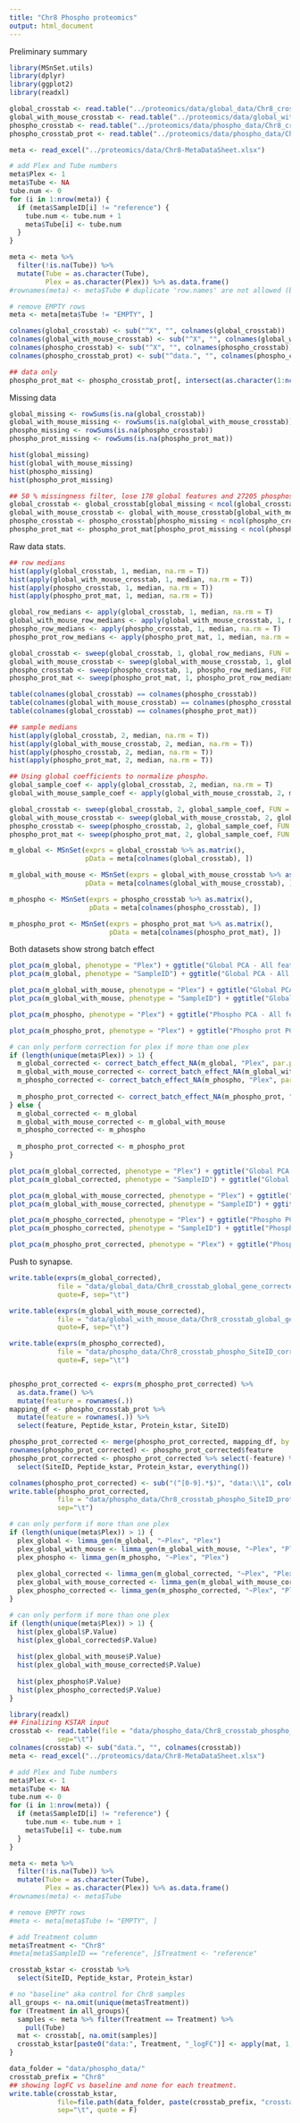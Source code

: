 ```yaml
---
title: "Chr8 Phospho proteomics"
output: html_document
---
```


Preliminary summary




```r
library(MSnSet.utils)
library(dplyr)
library(ggplot2)
library(readxl)

global_crosstab <- read.table("../proteomics/data/global_data/Chr8_crosstab_global_gene_original.txt")
global_with_mouse_crosstab <- read.table("../proteomics/data/global_with_mouse_data/Chr8_crosstab_global_gene_original.txt")
phospho_crosstab <- read.table("../proteomics/data/phospho_data/Chr8_crosstab_phospho_siteID_original.txt")
phospho_crosstab_prot <- read.table("../proteomics/data/phospho_data/Chr8_crosstab_phospho_siteID_prot_original.txt", sep = "\t")

meta <- read_excel("../proteomics/data/Chr8-MetaDataSheet.xlsx") 

# add Plex and Tube numbers
meta$Plex <- 1
meta$Tube <- NA
tube.num <- 0
for (i in 1:nrow(meta)) {
  if (meta$SampleID[i] != "reference") {
    tube.num <- tube.num + 1
    meta$Tube[i] <- tube.num
  }
}

meta <- meta %>%
  filter(!is.na(Tube)) %>%
  mutate(Tube = as.character(Tube),
         Plex = as.character(Plex)) %>% as.data.frame()
#rownames(meta) <- meta$Tube # duplicate 'row.names' are not allowed (because of EMPTY and PNNL REFERENCE rows)

# remove EMPTY rows
meta <- meta[meta$Tube != "EMPTY", ]

colnames(global_crosstab) <- sub("^X", "", colnames(global_crosstab))
colnames(global_with_mouse_crosstab) <- sub("^X", "", colnames(global_with_mouse_crosstab))
colnames(phospho_crosstab) <- sub("^X", "", colnames(phospho_crosstab))
colnames(phospho_crosstab_prot) <- sub("^data.", "", colnames(phospho_crosstab_prot))

## data only
phospho_prot_mat <- phospho_crosstab_prot[, intersect(as.character(1:ncol(phospho_crosstab_prot)), colnames(phospho_crosstab_prot))]


```


Missing data


```r
global_missing <- rowSums(is.na(global_crosstab))
global_with_mouse_missing <- rowSums(is.na(global_with_mouse_crosstab))
phospho_missing <- rowSums(is.na(phospho_crosstab))
phospho_prot_missing <- rowSums(is.na(phospho_prot_mat))

hist(global_missing)
hist(global_with_mouse_missing)
hist(phospho_missing)
hist(phospho_prot_missing)

## 50 % missingness filter, lose 178 global features and 27205 phosphosites
global_crosstab <- global_crosstab[global_missing < ncol(global_crosstab)/2, ]
global_with_mouse_crosstab <- global_with_mouse_crosstab[global_with_mouse_missing < ncol(global_with_mouse_crosstab)/2, ]
phospho_crosstab <- phospho_crosstab[phospho_missing < ncol(phospho_crosstab)/2, ]
phospho_prot_mat <- phospho_prot_mat[phospho_prot_missing < ncol(phospho_crosstab)/2, ]

```


Raw data stats.


```r
## row medians
hist(apply(global_crosstab, 1, median, na.rm = T))
hist(apply(global_with_mouse_crosstab, 1, median, na.rm = T))
hist(apply(phospho_crosstab, 1, median, na.rm = T))
hist(apply(phospho_prot_mat, 1, median, na.rm = T))

global_row_medians <- apply(global_crosstab, 1, median, na.rm = T)
global_with_mouse_row_medians <- apply(global_with_mouse_crosstab, 1, median, na.rm = T)
phospho_row_medians <- apply(phospho_crosstab, 1, median, na.rm = T)
phospho_prot_row_medians <- apply(phospho_prot_mat, 1, median, na.rm = T)

global_crosstab <- sweep(global_crosstab, 1, global_row_medians, FUN = '-')
global_with_mouse_crosstab <- sweep(global_with_mouse_crosstab, 1, global_row_medians, FUN = '-')
phospho_crosstab <- sweep(phospho_crosstab, 1, phospho_row_medians, FUN = '-')
phospho_prot_mat <- sweep(phospho_prot_mat, 1, phospho_prot_row_medians, FUN = '-')

```



```r
table(colnames(global_crosstab) == colnames(phospho_crosstab))
table(colnames(global_with_mouse_crosstab) == colnames(phospho_crosstab))
table(colnames(global_crosstab) == colnames(phospho_prot_mat))

## sample medians
hist(apply(global_crosstab, 2, median, na.rm = T))
hist(apply(global_with_mouse_crosstab, 2, median, na.rm = T))
hist(apply(phospho_crosstab, 2, median, na.rm = T))
hist(apply(phospho_prot_mat, 2, median, na.rm = T))

## Using global coefficients to normalize phospho.
global_sample_coef <- apply(global_crosstab, 2, median, na.rm = T)
global_with_mouse_sample_coef <- apply(global_with_mouse_crosstab, 2, median, na.rm = T)

global_crosstab <- sweep(global_crosstab, 2, global_sample_coef, FUN = '-')
global_with_mouse_crosstab <- sweep(global_with_mouse_crosstab, 2, global_with_mouse_sample_coef, FUN = '-')
phospho_crosstab <- sweep(phospho_crosstab, 2, global_sample_coef, FUN = '-')
phospho_prot_mat <- sweep(phospho_prot_mat, 2, global_sample_coef, FUN = '-')

```



```r
m_global <- MSnSet(exprs = global_crosstab %>% as.matrix(), 
                   pData = meta[colnames(global_crosstab), ])

m_global_with_mouse <- MSnSet(exprs = global_with_mouse_crosstab %>% as.matrix(), 
                   pData = meta[colnames(global_with_mouse_crosstab), ])

m_phospho <- MSnSet(exprs = phospho_crosstab %>% as.matrix(), 
                    pData = meta[colnames(phospho_crosstab), ])

m_phospho_prot <- MSnSet(exprs = phospho_prot_mat %>% as.matrix(), 
                         pData = meta[colnames(phospho_prot_mat), ])

```


Both datasets show strong batch effect


```r
plot_pca(m_global, phenotype = "Plex") + ggtitle("Global PCA - All features by Plex")
plot_pca(m_global, phenotype = "SampleID") + ggtitle("Global PCA - All features by Plex")

plot_pca(m_global_with_mouse, phenotype = "Plex") + ggtitle("Global PCA with Mouse - All features by Plex")
plot_pca(m_global_with_mouse, phenotype = "SampleID") + ggtitle("Global PCA with Mouse - All features by Plex")

plot_pca(m_phospho, phenotype = "Plex") + ggtitle("Phospho PCA - All features by Plex")

plot_pca(m_phospho_prot, phenotype = "Plex") + ggtitle("Phospho prot PCA - All features by Plex")

```


```r
# can only perform correction for plex if more than one plex
if (length(unique(meta$Plex)) > 1) {
  m_global_corrected <- correct_batch_effect_NA(m_global, "Plex", par.prior = T)
  m_global_with_mouse_corrected <- correct_batch_effect_NA(m_global_with_mouse, "Plex", par.prior = T)
  m_phospho_corrected <- correct_batch_effect_NA(m_phospho, "Plex", par.prior = T)
  
  m_phospho_prot_corrected <- correct_batch_effect_NA(m_phospho_prot, "Plex", par.prior = T)
} else {
  m_global_corrected <- m_global
  m_global_with_mouse_corrected <- m_global_with_mouse
  m_phospho_corrected <- m_phospho
  
  m_phospho_prot_corrected <- m_phospho_prot
}
```



```r
plot_pca(m_global_corrected, phenotype = "Plex") + ggtitle("Global PCA - All features by Plex, Corrected")
plot_pca(m_global_corrected, phenotype = "SampleID") + ggtitle("Global PCA - All features by Plex, Corrected")

plot_pca(m_global_with_mouse_corrected, phenotype = "Plex") + ggtitle("Global PCA with Mouse - All features by Plex, Corrected")
plot_pca(m_global_with_mouse_corrected, phenotype = "SampleID") + ggtitle("Global PCA with Mouse - All features by Plex, Corrected")

plot_pca(m_phospho_corrected, phenotype = "Plex") + ggtitle("Phospho PCA - All features by Plex, Corrected")
plot_pca(m_phospho_corrected, phenotype = "SampleID") + ggtitle("Phospho PCA - All features by Plex, Corrected")

plot_pca(m_phospho_prot_corrected, phenotype = "Plex") + ggtitle("Phospho prot PCA - All features by Plex, Corrected")

```

Push to synapse.

```r
write.table(exprs(m_global_corrected), 
            file = "data/global_data/Chr8_crosstab_global_gene_corrected.txt",
            quote=F, sep="\t")

write.table(exprs(m_global_with_mouse_corrected), 
            file = "data/global_with_mouse_data/Chr8_crosstab_global_gene_corrected.txt",
            quote=F, sep="\t")

write.table(exprs(m_phospho_corrected), 
            file = "data/phospho_data/Chr8_crosstab_phospho_SiteID_corrected.txt",
            quote=F, sep="\t")


phospho_prot_corrected <- exprs(m_phospho_prot_corrected) %>%
  as.data.frame() %>%
  mutate(feature = rownames(.))
mapping_df <- phospho_crosstab_prot %>%
  mutate(feature = rownames(.)) %>%
  select(feature, Peptide_kstar, Protein_kstar, SiteID)

phospho_prot_corrected <- merge(phospho_prot_corrected, mapping_df, by = "feature")
rownames(phospho_prot_corrected) <- phospho_prot_corrected$feature
phospho_prot_corrected <- phospho_prot_corrected %>% select(-feature) %>%
  select(SiteID, Peptide_kstar, Protein_kstar, everything())

colnames(phospho_prot_corrected) <- sub("(^[0-9].*$)", "data:\\1", colnames(phospho_prot_corrected))
write.table(phospho_prot_corrected, 
            file = "data/phospho_data/Chr8_crosstab_phospho_SiteID_prot_corrected.txt",
            sep="\t")

```


```r
# can only perform if more than one plex
if (length(unique(meta$Plex)) > 1) {
  plex_global <- limma_gen(m_global, "~Plex", "Plex")
  plex_global_with_mouse <- limma_gen(m_global_with_mouse, "~Plex", "Plex")
  plex_phospho <- limma_gen(m_phospho, "~Plex", "Plex")
  
  plex_global_corrected <- limma_gen(m_global_corrected, "~Plex", "Plex")
  plex_global_with_mouse_corrected <- limma_gen(m_global_with_mouse_corrected, "~Plex", "Plex")
  plex_phospho_corrected <- limma_gen(m_phospho_corrected, "~Plex", "Plex")
}

```



```r
# can only perform if more than one plex
if (length(unique(meta$Plex)) > 1) {
  hist(plex_global$P.Value)
  hist(plex_global_corrected$P.Value)
  
  hist(plex_global_with_mouse$P.Value)
  hist(plex_global_with_mouse_corrected$P.Value)
  
  hist(plex_phospho$P.Value)
  hist(plex_phospho_corrected$P.Value)
}
```





```r
library(readxl)
## Finalizing KSTAR input
crosstab <- read.table(file = "data/phospho_data/Chr8_crosstab_phospho_SiteID_prot_corrected.txt",
            sep="\t")
colnames(crosstab) <- sub("data.", "", colnames(crosstab))
meta <- read_excel("../proteomics/data/Chr8-MetaDataSheet.xlsx") 

# add Plex and Tube numbers
meta$Plex <- 1
meta$Tube <- NA
tube.num <- 0
for (i in 1:nrow(meta)) {
  if (meta$SampleID[i] != "reference") {
    tube.num <- tube.num + 1
    meta$Tube[i] <- tube.num
  }
}

meta <- meta %>%
  filter(!is.na(Tube)) %>%
  mutate(Tube = as.character(Tube),
         Plex = as.character(Plex)) %>% as.data.frame()
#rownames(meta) <- meta$Tube

# remove EMPTY rows
#meta <- meta[meta$Tube != "EMPTY", ]

# add Treatment column
meta$Treatment <- "Chr8"
#meta[meta$SampleID == "reference", ]$Treatment <- "reference"

crosstab_kstar <- crosstab %>%
  select(SiteID, Peptide_kstar, Protein_kstar)

# no "baseline" aka control for Chr8 samples
all_groups <- na.omit(unique(meta$Treatment))
for (Treatment in all_groups){
  samples <- meta %>% filter(Treatment == Treatment) %>%
    pull(Tube)
  mat <- crosstab[, na.omit(samples)]
  crosstab_kstar[paste0("data:", Treatment, "_logFC")] <- apply(mat, 1, mean, na.rm = T)
}

data_folder = "data/phospho_data/"
crosstab_prefix = "Chr8"
## showing logFC vs baseline and none for each treatment.
write.table(crosstab_kstar,
            file=file.path(data_folder, paste(crosstab_prefix, "crosstab_phospho_treatments_logFC.txt", sep="_")),
            sep="\t", quote = F)

```


